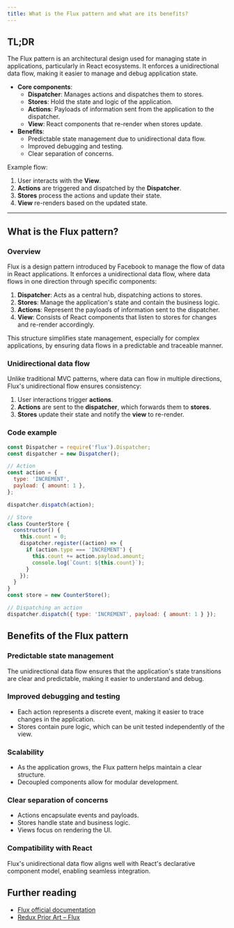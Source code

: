 ```yaml
---
title: What is the Flux pattern and what are its benefits?
---
```


## TL;DR

The Flux pattern is an architectural design used for managing state in applications, particularly in React ecosystems. It enforces a unidirectional data flow, making it easier to manage and debug application state.

- **Core components**:
  - **Dispatcher**: Manages actions and dispatches them to stores.
  - **Stores**: Hold the state and logic of the application.
  - **Actions**: Payloads of information sent from the application to the dispatcher.
  - **View**: React components that re-render when stores update.
- **Benefits**:
  - Predictable state management due to unidirectional data flow.
  - Improved debugging and testing.
  - Clear separation of concerns.

Example flow:

1. User interacts with the **View**.
2. **Actions** are triggered and dispatched by the **Dispatcher**.
3. **Stores** process the actions and update their state.
4. **View** re-renders based on the updated state.

---

## What is the Flux pattern?

### Overview

Flux is a design pattern introduced by Facebook to manage the flow of data in React applications. It enforces a unidirectional data flow, where data flows in one direction through specific components:

1. **Dispatcher**: Acts as a central hub, dispatching actions to stores.
2. **Stores**: Manage the application's state and contain the business logic.
3. **Actions**: Represent the payloads of information sent to the dispatcher.
4. **View**: Consists of React components that listen to stores for changes and re-render accordingly.

This structure simplifies state management, especially for complex applications, by ensuring data flows in a predictable and traceable manner.

### Unidirectional data flow

Unlike traditional MVC patterns, where data can flow in multiple directions, Flux's unidirectional flow ensures consistency:

1. User interactions trigger **actions**.
2. **Actions** are sent to the **dispatcher**, which forwards them to **stores**.
3. **Stores** update their state and notify the **view** to re-render.

### Code example

```javascript
const Dispatcher = require('flux').Dispatcher;
const dispatcher = new Dispatcher();

// Action
const action = {
  type: 'INCREMENT',
  payload: { amount: 1 },
};

dispatcher.dispatch(action);

// Store
class CounterStore {
  constructor() {
    this.count = 0;
    dispatcher.register((action) => {
      if (action.type === 'INCREMENT') {
        this.count += action.payload.amount;
        console.log(`Count: ${this.count}`);
      }
    });
  }
}
const store = new CounterStore();

// Dispatching an action
dispatcher.dispatch({ type: 'INCREMENT', payload: { amount: 1 } });
```

## Benefits of the Flux pattern

### Predictable state management

The unidirectional data flow ensures that the application's state transitions are clear and predictable, making it easier to understand and debug.

### Improved debugging and testing

- Each action represents a discrete event, making it easier to trace changes in the application.
- Stores contain pure logic, which can be unit tested independently of the view.

### Scalability

- As the application grows, the Flux pattern helps maintain a clear structure.
- Decoupled components allow for modular development.

### Clear separation of concerns

- Actions encapsulate events and payloads.
- Stores handle state and business logic.
- Views focus on rendering the UI.

### Compatibility with React

Flux's unidirectional data flow aligns well with React's declarative component model, enabling seamless integration.

## Further reading

- [Flux official documentation](https://facebookarchive.github.io/flux/)
- [Redux Prior Art – Flux](https://redux.js.org/understanding/history-and-design/prior-art#flux)
